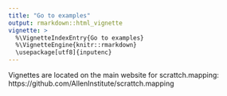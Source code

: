 ```yaml
---
title: "Go to examples"
output: rmarkdown::html_vignette
vignette: >
  %\VignetteIndexEntry{Go to examples}
  %\VignetteEngine{knitr::rmarkdown}
  \usepackage[utf8]{inputenc} 
---
```

  
Vignettes are located on the main website for scrattch.mapping: https://github.com/AllenInstitute/scrattch.mapping